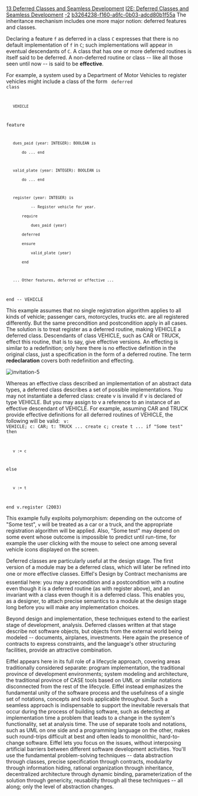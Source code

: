[[Property:title|13 Deferred Classes and Seamless Development]]
[[Property:link_title|I2E: Deferred Classes and Seamless Development]]
[[Property:weight|-2]]
[[Property:uuid|b3264238-f160-a6fc-0b03-adcd80b1f55a]]
The inheritance mechanism includes one more major notion: deferred features and classes.

Declaring a feature <code> f </code> as deferred in a class <code> C </code> expresses that there is no default implementation of <code> f </code> in <code> C </code>; such implementations will appear in eventual descendants of <code> C </code>. A class that has one or more deferred routines is itself said to be deferred. A non-deferred routine or class -- like all those seen until now -- is said to be '''effective'''. 

For example, a system used by a Department of Motor Vehicles to register vehicles might include a class of the form
<code>
deferred class
	VEHICLE

feature

	dues_paid (year: INTEGER): BOOLEAN is
		do ... end

	valid_plate (year: INTEGER): BOOLEAN is
		do ... end

	register (year: INTEGER) is
			-- Register vehicle for year.
		require
			dues_paid (year)
		deferred
		ensure
			valid_plate (year)
		end

	... Other features, deferred or effective ...

end -- VEHICLE
</code>

This example assumes that no single registration algorithm applies to all kinds of vehicle; passenger cars, motorcycles, trucks etc. are all registered differently. But the same precondition and postcondition apply in all cases. The solution is to treat register as a deferred routine, making VEHICLE a deferred class. Descendants of class VEHICLE, such as CAR or TRUCK, effect this routine, that is to say, give effective versions. An effecting is similar to a redefinition; only here there is no effective definition in the original class, just a specification in the form of a deferred routine. The term '''redeclaration''' covers both redefinition and effecting.
 [[Image:invitation-5]]  
Whereas an effective class described an implementation of an abstract data types, a deferred class describes a set of possible implementations. You may not instantiate a deferred class: create v is invalid if v is declared of type VEHICLE. But you may assign to v a reference to an instance of an effective descendant of VEHICLE. For example, assuming CAR and TRUCK provide effective definitions for all deferred routines of VEHICLE, the following will be valid: 
<code>
v: VEHICLE; c: CAR; t: TRUCK
... create c; create t ...
if "Some test" then
	v := c
else
	v := t
end
v.register (2003)</code>

This example fully exploits polymorphism: depending on the outcome of "Some test", <code>v</code> will be treated as a car or a truck, and the appropriate registration algorithm will be applied. Also, "Some test" may depend on some event whose outcome is impossible to predict until run-time, for example the user clicking with the mouse to select one among several vehicle icons displayed on the screen.

Deferred classes are particularly useful at the design stage. The first version of a module may be a deferred class, which will later be refined into one or more effective classes. Eiffel's Design by Contract&#153; mechanisms are essential here: you may a precondition and a postcondition with a routine even though it is a deferred routine (as with register above), and an invariant with a class even though it is a deferred class. This enables you, as a designer, to attach precise semantics to a module at the design stage long before you will make any implementation choices.

Beyond design and implementation, these techniques extend to the earliest stage of development, analysis. Deferred classes written at that stage describe not software objects, but objects from the external world being modeled -- documents, airplanes, investments. Here again the presence of contracts to express constraints, and the language's other structuring facilities, provide an attractive combination.

Eiffel appears here in its full role of a lifecycle approach, covering areas traditionally considered separate: program implementation, the traditional province of development environments; system modeling and architecture, the traditional province of CASE tools based on UML or similar notations disconnected from the rest of the lifecycle. Eiffel instead emphasizes the fundamental unity of the software process and the usefulness of a single set of notations, concepts and tools applicable throughout. Such a seamless approach is indispensable to support the inevitable reversals that occur during the process of building software, such as detecting at implementation time a problem that leads to a change in the system's functionality, set at analysis time. The use of separate tools and notations, such as UML on one side and a programming language on the other, makes such round-trips difficult at best and often leads to monolithic, hard-to-change software. Eiffel lets you focus on the issues, without interposing artificial barriers between different software development activities. You'll use the fundamental problem-solving techniques -- data abstraction through classes, precise specification through contracts, modularity through information hiding, rational organization through inheritance, decentralized architecture through dynamic binding, parameterization of the solution through genericity, reusability through all these techniques -- all along; only the level of abstraction changes.

